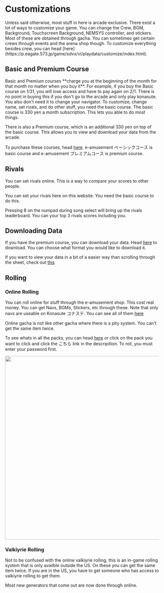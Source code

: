 
# Customizations
<Callout>
Unless said otherwise, most stuff in here is arcade exclusive.
</Callout>
There exist a lot of ways to customize your game. You can change the Crew, BGM,
Background, Touchscreen Background, NEMSYS controller, and stickers. Most of
these are obtained through gacha. You can sometimes get certain crews through
events and the arena shop though. To customize everything besides crew, you can
head [here](https://p.eagate.573.jp/game/sdvx/vi/playdata/customize/index.html).

## Basic and Premium Course
<Callout type="error" emoji="⚠️">
Basic and Premium courses **charge you at the beginning of the month for that month no matter when you buy it**. For example, if you buy the Basic course on 1/31, you will lose access and have to pay again on 2/1.
</Callout>
<Callout>
There is no point in buying this if you don't go to the arcade and only play konasute. You also don't need it to change your navigator.
</Callout>
To customize, change name, set rivals, and do other stuff, you need the basic course. The basic course is 330 yen a month subscription. This lets you able to do most things.

There is also a Premium course, which is an additional 330 yen on top of the basic course. This allows you to view and download your data from the arcade.

To purchase these courses, head [here](https://p.eagate.573.jp/payment/p/ex_select_course.html). e-amusement ベーシックコース is basic course and e-amusement プレミアムコース is premium course.

## Rivals
You can set rivals online. This is a way to compare your scores to other people. 

You can set your rivals here on this website. You need the basic course to do this.

Pressing 8 on the numpad during song select will bring up the rivals leaderboard. You can your top 3 rivals scores including you.

## Downloading Data
If you have the premium course, you can download your data. Head
[here](https://p.eagate.573.jp/game/sdvx/vi/playdata/download/index.html) to
download. You can choose what format you would like to download it.

If you want to view your data in a bit of a easier way than scrolling through the sheet, check out [this](https://sdvx-score-tracker.vercel.app/)


## Rolling
### Online Rolling
You can roll online for stuff through the e-amusement shop. This cost real
money. You can get Navs, BGMs, Stickers, etc through these. Note that only navs
are useable on Konasute コナステ. You can see all of them 
[here](https://p.eagate.573.jp/gate/p/eamusement/coop/mall.html?fromlist&dt=%2FSOUND%20VOLTEX%2F)

Online gacha is not like other gacha where there is a pity system. You can't get the same item twice.

To see whats in all the packs, you can head
[here](https://p.eagate.573.jp/game/sdvx/vi/pregene/index.html?series_id=1) or
click on the pack you want to click and click the こちら link in the
descripition. To roll, you must enter your password first.

<center>
  <img src='/copendium/customization/rolling.png' width="600"/>
</center>


### Valkiyrie Rolling
Not to be confused with the online valkiyrie rolling, this is an in-game rolling
system that is only availble outside the US. On these you can get the same item
twice. If you are in the US, you have to get someone who has access to valkiyrie
rolling to get them.

Most new generators that come out are now done through online. 

